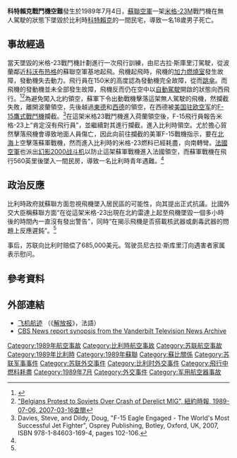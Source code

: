 {{Infobox Airliner accident
|name             = 科特賴克蘇聯戰機空難
|Crash image      = Mig-23-DNST8908431 JPG.jpg
|Image caption    = 類似的米格23戰鬥機
|Date             = 1989年7月4日
|Type             = 飛行員跳傘，燃料耗盡
|Site             = {{BEL}}[[科特赖克|科特赖克]]
|Coordinates      = {{coord|50|45|33.8|N|3|18|41.4|E|display=inline,title}}
|Aircraft Type    = [[米格-23战斗机|米格-23战斗机]]
|Operator         = [[蘇聯空軍|蘇聯空軍]]
|Tail Number      = 
|Origin           = {{flagicon|POL}} [[波蘭人民共和國|波蘭]][[科沃布热格|科沃布热格]]空軍基地
|Destination      = 未知
|Crew             = 1
|Injuries         = 0
|Fatalities       = 1（地面）
|Survivors        = 1（飛行員）
}}
'''科特賴克戰鬥機空難'''發生於1989年7月4日，[[蘇聯空軍|蘇聯空軍]]一架[[米格-23戰鬥機|米格-23M]]戰鬥機在無人駕駛的狀態下墜毀於比利時[[科特賴克|科特賴克]]的一間民宅，導致一名18歲男子死亡。

== 事故經過 ==
當天墜毀的米格-23戰鬥機計劃進行一次飛行訓練，由尼古拉·斯庫里汀駕駛，從波蘭鄰近[[科沃布热格|科沃布热格]]的蘇聯空軍基地起飛。飛機起飛時，飛機的[[後燃器|加力燃燒室]]發生故障，發動機失去動力。飛行員在150米的高度認為發動機完全故障，從而[[跳傘|跳傘]]。而飛機的發動機並未全部發生故障，飛機反而仍在空中以[[自動駕駛|自動駕駛]]開啟的狀態向西飛行。<ref name="eastern">{{Cite web |url=http://mm.iit.uni-miskolc.hu/Data/Winx/stories/accid23.html |title=Incident overview from Eastern Wings |access-date=2014-09-16 |archive-date=2020-12-07 |archive-url=https://web.archive.org/web/20201207182654/http://mm.iit.uni-miskolc.hu/Data/Winx/stories/accid23.html |dead-url=no }}</ref><ref name="nyt">[http://query.nytimes.com/gst/fullpage.html?res=950DE0DD1E3CF935A35754C0A96F948260 "Belgians Protest to Soviets Over Crash of Derelict MIG", 紐約時報, 1989-07-06, 2007-03-16查閱]</ref>為避免闖入北約領空，蘇軍下令出動戰機擊落這架無人駕駛的飛機，然攔截失敗，離開波蘭領空，先後越過[[東德|東德]]和[[西德|西德]]的領空，在西德被[[美国驻欧空军|美国驻欧空军]]的[[F-15鷹式戰鬥機|F-15鷹式戰鬥機]]攔截。<ref>Davies, Steve, and Dildy, Doug, "F-15 Eagle Engaged - The World's Most Successful Jet Fighter", Osprey Publishing, Botley, Oxford, UK, 2007, ISBN 978-1-84603-169-4, pages 102-106.</ref>在這架米格23戰鬥機進入荷蘭領空後，F-15飛行員報告米格-23上“肯定沒有飛行員”，並繼續對其進行攔截，進入比利時領空。尤於擔心貿然擊落飛機會導致地面人員傷亡，因此向前往攔截的美軍F-15戰機指示，要在[[北海_(大西洋)|北海]]上空擊落蘇軍戰機，然而進入比利時的米格-23燃料已經耗盡，向南轉彎。[[法國空軍|法國空軍]]也派出[[幻影2000战斗机|幻影2000战斗机]]以防止這架蘇軍戰機進入法國領空，而蘇軍戰機在飛行560英里後墜入一間民房，導致一名比利時青年遇難。<ref name="eastern"/>

== 政治反應 ==
比利時政府就蘇聯方面忽視飛機墜入居民區的可能性，向其提出正式抗議。比國外交大臣{{link-en|马克·艾斯肯|Mark Eyskens}}稱蘇聯方面“在從這架米格-23出現在北約雷達上起至飛機墜毀一個多小時後的時間內一直沒有發出警告”，同時“在揭示飛機是否搭載核武器或劇毒武器的問題上反應遲鈍”。<ref name="nyt"/>

事后，苏联向比利时赔偿了685,000美元。驾驶员尼古拉·斯库里汀向遇害者家属表示慰问。

== 參考資料 ==

{{reflist}}

== 外部連結 ==
* [https://web.archive.org/web/20120426041634/http://images3.webpark.ru/uploads52/080331/mig_01.jpg 飞机航迹] （《[[解放报|解放报]]》，法語）
* [http://tvnews.vanderbilt.edu/program.pl?ID=328334 CBS News report synopsis from the Vanderbilt Television News Archive] {{Wayback|url=http://tvnews.vanderbilt.edu/program.pl?ID=328334 |date=20160304054530 }}

{{1989年航空事故}}

[[Category:1989年航空事故|Category:1989年航空事故]]
[[Category:比利時航空事故|Category:比利時航空事故]]
[[Category:苏联航空事故|Category:苏联航空事故]]
[[Category:1989年比利時|Category:1989年比利時]]
[[Category:1989年蘇聯|Category:1989年蘇聯]]
[[Category:蘇比關係|Category:蘇比關係]]
[[Category:苏联军事事件|Category:苏联军事事件]]
[[Category:苏联外交事件|Category:苏联外交事件]]
[[Category:比利时外交事件|Category:比利时外交事件]]
[[Category:飛行中燃料耗盡|Category:飛行中燃料耗盡]]
[[Category:1989年7月|Category:1989年7月]]
[[Category:外交事件|Category:外交事件]]
[[Category:军用航空器事故|Category:军用航空器事故]]